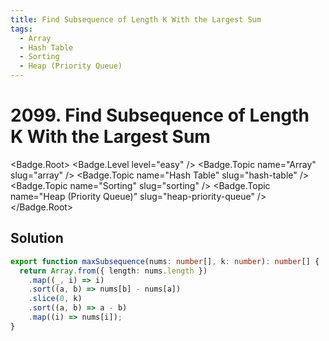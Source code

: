 ```yaml
---
title: Find Subsequence of Length K With the Largest Sum
tags:
  - Array
  - Hash Table
  - Sorting
  - Heap (Priority Queue)
---
```


# 2099. Find Subsequence of Length K With the Largest Sum

<Badge.Root>
  <Badge.Level level="easy" />
  <Badge.Topic name="Array" slug="array" />
  <Badge.Topic name="Hash Table" slug="hash-table" />
  <Badge.Topic name="Sorting" slug="sorting" />
  <Badge.Topic name="Heap (Priority Queue)" slug="heap-priority-queue" />
</Badge.Root>

## Solution

```typescript filename="solution.ts" copy
export function maxSubsequence(nums: number[], k: number): number[] {
  return Array.from({ length: nums.length })
    .map((_, i) => i)
    .sort((a, b) => nums[b] - nums[a])
    .slice(0, k)
    .sort((a, b) => a - b)
    .map((i) => nums[i]);
}
```

<ProblemLink
  codingSite="leetcode"
  href="https://leetcode.com/problems/find-subsequence-of-length-k-with-the-largest-sum"
  title="Find Subsequence of Length K With the Largest Sum"
/>
